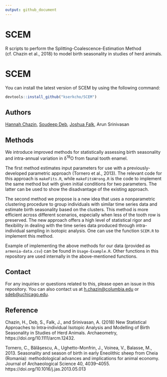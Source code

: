 ```yaml
---
output: github_document
---
```


<!-- README.md is generated from README.Rmd. Please edit that file -->

# SCEM

R scripts to perform the Splitting-Coalescence-Estimation Method (cf. Chazin et al., 2018) to model birth seasonality in studies of herd animals.

# SCEM

You can install the latest version of SCEM by using the following command:

```r
devtools::install_github("kserkcho/SCEM")
```

## Authors

[Hannah Chazin](http://www.hannah-chazin.com/), [Soudeep Deb](http://soudeepd.github.io/), [Joshua Falk](http://home.uchicago.edu/~jsfalk/), Arun Srinivasan

## Methods

We introduce improved methods for statistically assessing birth seasonality and intra-annual variation in &delta;<sup>18</sup>O from faunal tooth enamel. 

The first method estimates input parameters for use with a previously-developed parametric approach (Tornero et al., 2013). The relevant code for this approach is `makeFits.R`, while `makeFitsWrong.R` is the code to implement the same method but with given initial conditions for two parameters. The latter can be used to show the disadvantage of the existing approach.

The second method we propose is a new idea that uses a nonparametric clustering procedure to group individuals with similar time series data and estimate birth seasonality based on the clusters. This method is more efficient across different scenarios, especially when less of the tooth row is preserved. The new approach offers a high level of statistical rigor and flexibility in dealing with the time series data produced through intra-individual sampling in isotopic analysis. One can use the function `SCEM.R` to implement this method. 

Example of implementing the above methods for our data (provided as `armenia-data.csv`) can be found in `Usage-Example.R`. Other functions in this repository are used internally in the above-mentioned functions. 


## Contact

For any inquiries or questions related to this, please open an issue in this repository. You can also contact us at [h.chazin@columbia.edu](h.chazin@columbia.edu) or [sdeb@uchicago.edu](sdeb@uchicago.edu).

## Reference

Chazin, H., Deb, S., Falk, J., and Srinivasan, A. (2018) New Statistical Approaches to Intra‐individual Isotopic Analysis and Modelling of Birth Seasonality in Studies of Herd Animals. Archaeometry, https://doi.org/10.1111/arcm.12432. 

Tornero, C., Bălăşescu, A., Ughetto-Monfrin, J., Voinea, V., Balasse, M., 2013. Seasonality and season of birth in early Eneolithic sheep from Cheia (Romania): methodological advances and implications for animal economy. Journal of Archaeological Science 40, 4039–4055. https://doi.org/10.1016/j.jas.2013.05.013



